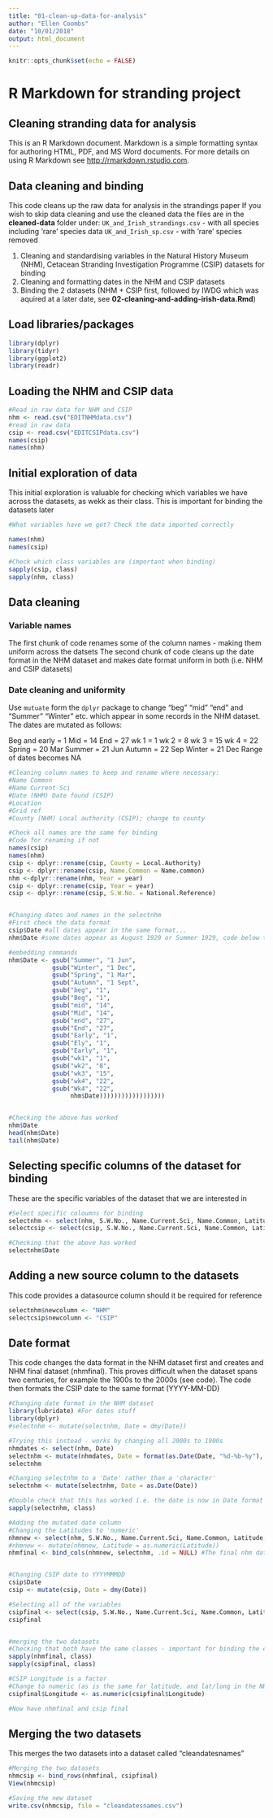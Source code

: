 ```yaml
---
title: "01-clean-up-data-for-analysis"
author: "Ellen Coombs"
date: "10/01/2018"
output: html_document
---
```


```r
knitr::opts_chunk$set(echo = FALSE)
```


# R Markdown for stranding project 
## Cleaning stranding data for analysis 

This is an R Markdown document. Markdown is a simple formatting syntax for authoring HTML, PDF, and MS Word documents. For more details on using R Markdown see <http://rmarkdown.rstudio.com>.

## Data cleaning and binding 
This code cleans up the raw data for analysis in the strandings paper 
If you wish to skip data cleaning and use the cleaned data the files are in the **cleaned-data** folder under: 
`UK_and_Irish_strandings.csv` - with all species including 'rare' species data 
`UK_and_Irish_sp.csv` - with 'rare' species removed


1. Cleaning and standardising variables in the Natural History Museum (NHM), Cetacean Stranding Investigation Programme (CSIP) datasets for binding 
2. Cleaning and formatting dates in the NHM and CSIP datasets
3. Binding the 2 datasets (NHM + CSIP first, followed by IWDG which was aquired at a later date, see **02-cleaning-and-adding-irish-data.Rmd**)


## Load libraries/packages
```r

library(dplyr)
library(tidyr)
library(ggplot2)
library(readr)

```


## Loading the NHM and CSIP data 
```r
#Read in raw data for NHM and CSIP
nhm <- read.csv("EDITNHMdata.csv")
#read in raw data 
csip <- read.csv("EDITCSIPdata.csv")
names(csip)
names(nhm)
```

## Initial exploration of data
This initial exploration is valuable for checking which variables we have across the datasets, as wekk as their class. This is important for binding the datasets later 
```r

#What variables have we got? Check the data imported correctly 

names(nhm)
names(csip)

#Check which class variables are (important when binding)
sapply(csip, class)
sapply(nhm, class)

```

## Data cleaning 
### Variable names 
The first chunk of code renames some of the column names - making them uniform across the datsets
The second chunk of code cleans up the date format in the NHM dataset and makes date format uniform in both (i.e. NHM and CSIP datasets)

### Date cleaning and uniformity 
Use `mutuate` form the `dplyr` package to change "beg" "mid" "end" and "Summer" "Winter" etc. which appear in some records in the NHM dataset. The dates are mutated as follows: 

Beg and early = 1
Mid = 14
End = 27
wk 1 = 1
wk 2 = 8
wk 3 = 15
wk 4 = 22
Spring = 20 Mar
Summer = 21 Jun
Autumn = 22 Sep
Winter = 21 Dec
Range of dates becomes NA


```r
#Cleaning column names to keep and rename where necessary:
#Name Common
#Name Current Sci
#Date (NHM) Date found (CSIP)
#Location
#Grid ref
#County (NHM) Local authority (CSIP); change to county

#Check all names are the same for binding
#Code for renaming if not 
names(csip)
names(nhm)
csip <- dplyr::rename(csip, County = Local.Authority)
csip <- dplyr::rename(csip, Name.Common = Name.common) 
nhm <-dplyr::rename(nhm, Year = year)
csip <- dplyr::rename(csip, Year = year)
csip <- dplyr::rename(csip, S.W.No. = National.Reference)


#Changing dates and names in the selectnhm
#First check the data format 
csip$Date #all dates appear in the same format...
nhm$Date #some dates appear as August 1929 or Summer 1929, code below to clean

#embedding commands
nhm$Date <- gsub("Summer", "1 Jun",
            gsub("Winter", "1 Dec",
            gsub("Spring", "1 Mar",
            gsub("Autumn", "1 Sept",
            gsub("beg", "1",
            gsub("Beg", "1",
            gsub("mid", "14",
            gsub("Mid", "14",
            gsub("end", "27",
            gsub("End", "27",
            gsub("Early", "1",
            gsub("Ely", "1",
            gsub("Early", "1",
            gsub("wk1", "1",
            gsub("wk2", "8",
            gsub("wk3", "15",
            gsub("wk4", "22",
            gsub("Wk4", "22",
                 nhm$Date))))))))))))))))))


#Checking the above has worked
nhm$Date
head(nhm$Date)
tail(nhm$Date)
```


## Selecting specific columns of the dataset for binding 
These are the specific variables of the dataset that we are interested in 

```r
#Select specific coloumns for binding 
selectnhm <- select(nhm, S.W.No., Name.Current.Sci, Name.Common, Latitude, Longitude, County, Date, Year)
selectcsip <- select(csip, S.W.No., Name.Current.Sci, Name.Common, Latitude, Longitude, County, Date, Year)

#Checking that the above has worked 
selectnhm$Date
```


## Adding a new source column to the datasets
This code provides a datasource column should it be required for reference
```r

selectnhm$newcolumn <- "NHM"
selectcsip$newcolumn <- "CSIP"

```



## Date format
This code changes the data format in the NHM dataset first and creates and NHM final dataset (nhmfinal). This proves difficult when the dataset spans two centuries, for example the 1900s to the 2000s (see code). The code then formats the CSIP date to the same format (YYYY-MM-DD)
```r

#Changing date format in the NHM dataset
library(lubridate) #For dates stuff 
library(dplyr)
#selectnhm <- mutate(selectnhm, Date = dmy(Date))

#Trying this instead - works by changing all 2000s to 1900s
nhmdates <- select(nhm, Date)
selectnhm <- mutate(nhmdates, Date = format(as.Date(Date, "%d-%b-%y"), "19%y-%m-%d"))
selectnhm

#Changing selectnhm to a 'Date' rather than a 'character'
selectnhm <- mutate(selectnhm, Date = as.Date(Date)) 

#Double check that this has worked i.e. the date is now in Date format rather than a chracter 
sapply(selectnhm, class)

#Adding the mutated date column 
#Changing the Latitudes to 'numeric' 
nhmnew <- select(nhm, S.W.No., Name.Current.Sci, Name.Common, Latitude, Longitude, County, Year)
#nhmnew <- mutate(nhmnew, Latitude = as.numeric(Latitude))
nhmfinal <- bind_cols(nhmnew, selectnhm, .id = NULL) #The final nhm dataset 


#Changing CSIP date to YYYYMMMDD
csip$Date
csip <- mutate(csip, Date = dmy(Date))

#Selecting all of the variables 
csipfinal <- select(csip, S.W.No., Name.Current.Sci, Name.Common, Latitude, Longitude, County, Date, Year)
csipfinal


#merging the two datasets
#Checking that both have the same classes - important for binding the columns 
sapply(nhmfinal, class)
sapply(csipfinal, class)

#CSIP Longitude is a factor 
#Change to numeric (as is the same for latitude, and lat/long in the NHM data)
csipfinal$Longitude <- as.numeric(csipfinal$Longitude)

#Now have nhmfinal and csip final 
```

## Merging the two datasets 
This merges the two datasets into a dataset called "cleandatesnames"
```r
#Merging the two datasets 
nhmcsip <- bind_rows(nhmfinal, csipfinal)
View(nhmcsip)

#Saving the new dataset 
write.csv(nhmcsip, file = "cleandatesnames.csv") 

```

